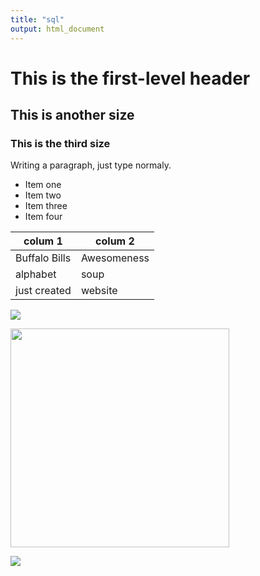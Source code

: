 ```yaml
---
title: "sql"
output: html_document
---
```


# This is the first-level header
## This is another size
### This is the third size

Writing a paragraph, just type normaly.

* Item one
* Item two
* Item three
* Item four

colum 1 | colum 2
---|---
Buffalo Bills | Awesomeness
alphabet | soup
just created | website

![](diamond.jpg)

<img src="diamond.jpg" width="350">

![](ed.jpg)